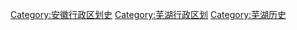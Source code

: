 [[Category:安徽行政区划史|Category:安徽行政区划史]]
[[Category:芜湖行政区划|Category:芜湖行政区划]]
[[Category:芜湖历史|Category:芜湖历史]]